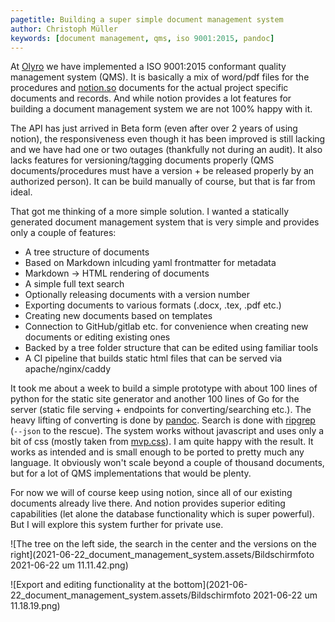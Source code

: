 ```yaml
---
pagetitle: Building a super simple document management system
author: Christoph Müller
keywords: [document management, qms, iso 9001:2015, pandoc]
---
```


At [Olyro](https://olyro.de/) we have implemented a ISO 9001:2015 conformant quality management system (QMS). It is basically a mix of word/pdf files for the procedures and [notion.so](https://notion.so) documents for the actual project specific documents and records. And while notion provides a lot features for building a document management system we are not 100% happy with it. 

The API has just arrived in Beta form (even after over 2 years of using notion), the responsiveness even though it has been improved is still lacking and we have had one or two outages (thankfully not during an audit). It also lacks features for versioning/tagging documents properly (QMS documents/procedures must have a version + be released properly by an authorized person). It can be build manually of course, but that is far from ideal.

That got me thinking of a more simple solution. I wanted a statically generated document management system that is very simple and provides only a couple of features:

- A tree structure of documents
- Based on Markdown inlcuding yaml frontmatter for metadata
- Markdown -> HTML rendering of documents
- A simple full text search
- Optionally releasing documents with a version number
- Exporting documents to various formats (.docx, .tex, .pdf etc.)
- Creating new documents based on templates
- Connection to GitHub/gitlab etc. for convenience when creating new documents or editing existing ones
- Backed by a tree folder structure that can be edited using familiar tools
- A CI pipeline that builds static html files that can be served via apache/nginx/caddy

It took me about a week to build a simple prototype with about 100 lines of python for the static site generator and another 100 lines of Go for the server (static file serving + endpoints for converting/searching etc.). The heavy lifting of converting is done by [pandoc](https://pandoc.org/). Search is done with [ripgrep](https://github.com/BurntSushi/ripgrep) (`--json` to the rescue). The system works without javascript and uses only a bit of css (mostly taken from [mvp.css](https://andybrewer.github.io/mvp/)). I am quite happy with the result. It works as intended and is small enough to be ported to pretty much any language. It obviously won't scale beyond a couple of thousand documents, but for a lot of QMS implementations that would be plenty.

For now we will of course keep using notion, since all of our existing documents already live there. And notion provides superior editing capabilities (let alone the database functionality which is super powerful). But I will explore this system further for private use.

![The tree on the left side, the search in the center and the versions on the right](2021-06-22_document_management_system.assets/Bildschirmfoto 2021-06-22 um 11.11.42.png)

![Export and editing functionality at the bottom](2021-06-22_document_management_system.assets/Bildschirmfoto 2021-06-22 um 11.18.19.png)